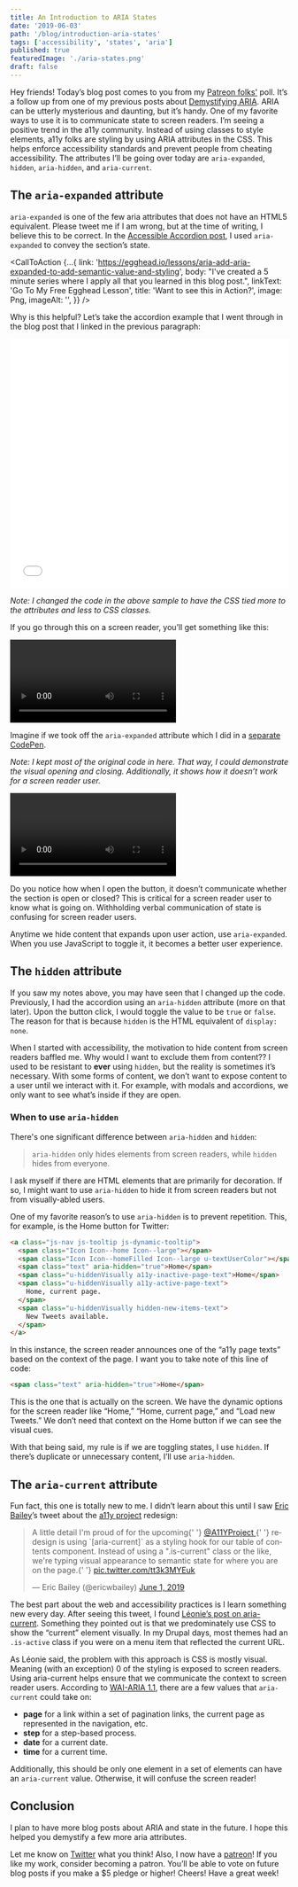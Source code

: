 ```yaml
---
title: An Introduction to ARIA States
date: '2019-06-03'
path: '/blog/introduction-aria-states'
tags: ['accessibility', 'states', 'aria']
published: true
featuredImage: './aria-states.png'
draft: false
---
```



Hey friends! Today’s blog post comes to you from my [Patreon folks'](https://www.patreon.com/a11ywithlindsey) poll. It’s a follow up from one of my previous posts about [Demystifying ARIA](/blog/beginning-demystify-aria). ARIA can be utterly mysterious and daunting, but it’s handy. One of my favorite ways to use it is to communicate state to screen readers.
I’m seeing a positive trend in the a11y community. Instead of using classes to style elements, a11y folks are styling by using ARIA attributes in the CSS. This helps enforce accessibility standards and prevent people from cheating accessibility. The attributes I’ll be going over today are `aria-expanded`, `hidden`, `aria-hidden`, and `aria-current`.

## The `aria-expanded` attribute

`aria-expanded` is one of the few aria attributes that does not have an HTML5 equivalent. Please tweet me if I am wrong, but at the time of writing, I believe this to be correct. In the [Accessible Accordion post](/blog/javascript-accessibility-accordions), I used `aria-expanded` to convey the section’s state.

<CallToAction
  {...{
    link:
      'https://egghead.io/lessons/aria-add-aria-expanded-to-add-semantic-value-and-styling',
    body:
      "I've created a 5 minute series where I apply all that you learned in this blog post.",
    linkText: 'Go To My Free Egghead Lesson',
    title: 'Want to see this in Action?',
    image: Png,
    imageAlt: '',
  }}
/>

Why is this helpful? Let’s take the accordion example that I went through in the blog post that I linked in the previous paragraph:

<iframe
  height="450"
  style="width: 100%;"
  scrolling="no"
  title="Accordion - aria-expanded"
  src="//codepen.io/littlekope0903/embed/OYqNOd/?height=450&theme-id=dark&default-tab=html,result"
  frameborder="no"
  allowtransparency="true"
  allowfullscreen="true"
>
  See the Pen{' '}
  <a href="https://codepen.io/littlekope0903/pen/OYqNOd/">
    Accordion - aria-expanded
  </a>{' '}
  by Lindsey Kopacz (
  <a href="https://codepen.io/littlekope0903">@littlekope0903</a>) on{' '}
  <a href="https://codepen.io">CodePen</a>.
</iframe>

_Note: I changed the code in the above sample to have the CSS tied more to the attributes and less to CSS classes._

If you go through this on a screen reader, you’ll get something like this:

<video controls>
  <source src="./aria-expanded.mov" type="video/mp4" />
</video>

Imagine if we took off the `aria-expanded` attribute which I did in a [separate CodePen](https://codepen.io/littlekope0903/pen/GazpwN/).

_Note: I kept most of the original code in here. That way, I could demonstrate the visual opening and closing. Additionally, it shows how it doesn’t work for a screen reader user._

<video controls>
  <source src="./no-aria-expanded.mov" type="video/mp4" />
</video>

Do you notice how when I open the button, it doesn’t communicate whether the section is open or closed? This is critical for a screen reader user to know what is going on. Withholding verbal communication of state is confusing for screen reader users.

Anytime we hide content that expands upon user action, use `aria-expanded`. When you use JavaScript to toggle it, it becomes a better user experience.

## The `hidden` attribute

If you saw my notes above, you may have seen that I changed up the code. Previously, I had the accordion using an `aria-hidden` attribute (more on that later). Upon the button click, I would toggle the value to be `true` or `false`. The reason for that is because `hidden` is the HTML equivalent of `display: none`.

When I started with accessibility, the motivation to hide content from screen readers baffled me. Why would I want to exclude them from content?? I used to be resistant to **ever** using `hidden`, but the reality is sometimes it’s necessary. With some forms of content, we don’t want to expose content to a user until we interact with it. For example, with modals and accordions, we only want to see what’s inside if they are open.

### When to use `aria-hidden`

There's one significant difference between `aria-hidden` and `hidden`:

> `aria-hidden` only hides elements from screen readers, while `hidden` hides from everyone.

I ask myself if there are HTML elements that are primarily for decoration. If so, I might want to use `aria-hidden` to hide it from screen readers but not from visually-abled users.

One of my favorite reason’s to use `aria-hidden` is to prevent repetition. This, for example, is the Home button for Twitter:

```html
<a class="js-nav js-tooltip js-dynamic-tooltip">
  <span class="Icon Icon--home Icon--large"></span>
  <span class="Icon Icon--homeFilled Icon--large u-textUserColor"></span>
  <span class="text" aria-hidden="true">Home</span>
  <span class="u-hiddenVisually a11y-inactive-page-text">Home</span>
  <span class="u-hiddenVisually a11y-active-page-text">
    Home, current page.
  </span>
  <span class="u-hiddenVisually hidden-new-items-text">
    New Tweets available.
  </span>
</a>
```

In this instance, the screen reader announces one of the “a11y page texts” based on the context of the page. I want you to take note of this line of code:

```html
<span class="text" aria-hidden="true">Home</span>
```

This is the one that is actually on the screen. We have the dynamic options for the screen reader like “Home,” “Home, current page,” and “Load new Tweets.” We don’t need that context on the Home button if we can see the visual cues.

With that being said, my rule is if we are toggling states, I use `hidden`. If there’s duplicate or unnecessary content, I’ll use `aria-hidden`.

## The `aria-current` attribute

Fun fact, this one is totally new to me. I didn’t learn about this until I saw [Eric Bailey](https://twitter.com/ericwbailey/)’s tweet about the [a11y project](https://a11yproject.com/) redesign:

<blockquote class="twitter-tweet" data-lang="en">
  <p lang="en" dir="ltr">
    A little detail I&#39;m proud of for the upcoming{' '}
    <a href="https://twitter.com/A11YProject?ref_src=twsrc%5Etfw">
      @A11YProject
    </a>{' '}
    redesign is using `[aria-current]` as a styling hook for our table of
    contents component. Instead of using a &quot;.is-current&quot; class or the
    like, we&#39;re typing visual appearance to semantic state for where you are
    on the page.{' '}
    <a href="https://t.co/tt3k3MYEuk">pic.twitter.com/tt3k3MYEuk</a>
  </p>
  &mdash; Eric Bailey (@ericwbailey) <a href="https://twitter.com/ericwbailey/status/1134863254310797312?ref_src=twsrc%5Etfw">June 1, 2019</a>
</blockquote>

The best part about the web and accessibility practices is I learn something new every day. After seeing this tweet, I found [Léonie’s post on aria-current](https://tink.uk/using-the-aria-current-attribute/). Something they pointed out is that we predominately use CSS to show the “current” element visually. In my Drupal days, most themes had an `.is-active` class if you were on a menu item that reflected the current URL.

As Léonie said, the problem with this approach is CSS is mostly visual. Meaning (with an exception) 0 of the styling is exposed to screen readers. Using aria-current helps ensure that we communicate the context to screen reader users. According to [WAI-ARIA 1.1](https://www.w3.org/TR/wai-aria-1.1/#aria-current), there are a few values that `aria-current` could take on:

- **page** for a link within a set of pagination links, the current page as represented in the navigation, etc.
- **step** for a step-based process.
- **date** for a current date.
- **time** for a current time.

Additionally, this should be only one element in a set of elements can have an `aria-current` value. Otherwise, it will confuse the screen reader!

## Conclusion

I plan to have more blog posts about ARIA and state in the future. I hope this helped you demystify a few more aria attributes.

Let me know on [Twitter](https://twitter.com/LittleKope/) what you think! Also, I now have a [patreon](https://www.patreon.com/a11ywithlindsey)! If you like my work, consider becoming a patron. You’ll be able to vote on future blog posts if you make a \$5 pledge or higher! Cheers! Have a great week!
